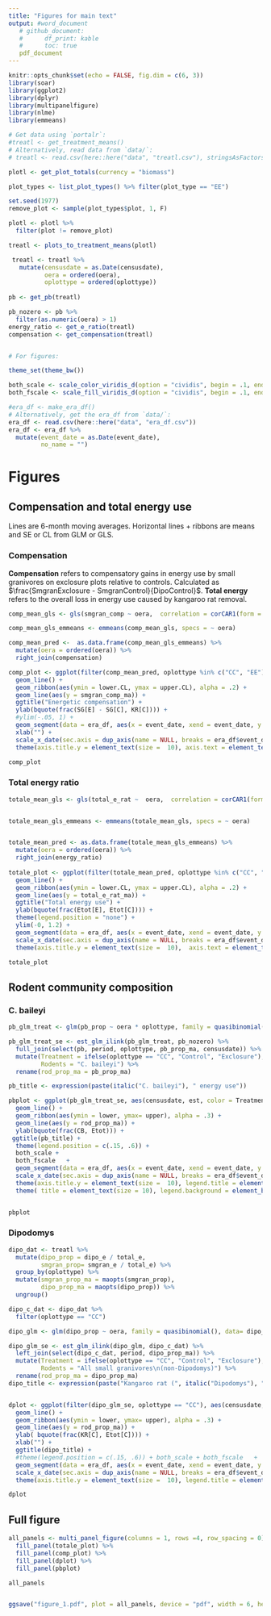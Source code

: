 ```yaml
---
title: "Figures for main text"
output: #word_document
   # github_document:
   #      df_print: kable
   #      toc: true
   pdf_document 
---
```


```r
knitr::opts_chunk$set(echo = FALSE, fig.dim = c(6, 3))
library(soar)
library(ggplot2)
library(dplyr)
library(multipanelfigure)
library(nlme)
library(emmeans)

# Get data using `portalr`:
#treatl <- get_treatment_means() 
# Alternatively, read data from `data/`:
# treatl <- read.csv(here::here("data", "treatl.csv"), stringsAsFactors = T)

plotl <- get_plot_totals(currency = "biomass")

plot_types <- list_plot_types() %>% filter(plot_type == "EE")

set.seed(1977)
remove_plot <- sample(plot_types$plot, 1, F)

plotl <- plotl %>%
  filter(plot != remove_plot)

treatl <- plots_to_treatment_means(plotl) 

 treatl <- treatl %>%
   mutate(censusdate = as.Date(censusdate),
          oera = ordered(oera),
          oplottype = ordered(oplottype))
 
pb <- get_pb(treatl) 

pb_nozero <- pb %>%
  filter(as.numeric(oera) > 1)
energy_ratio <- get_e_ratio(treatl)
compensation <- get_compensation(treatl)


# For figures:

theme_set(theme_bw())

both_scale <- scale_color_viridis_d(option = "cividis", begin = .1, end = .8, direction = -1)
both_fscale <- scale_fill_viridis_d(option = "cividis", begin = .1, end = .8, direction = -1)

#era_df <- make_era_df()
# Alternatively, get the era_df from `data/`:
era_df <- read.csv(here::here("data", "era_df.csv"))
era_df <- era_df %>%
  mutate(event_date = as.Date(event_date),
         no_name = "")

```

# Figures

## Compensation and total energy use


Lines are 6-month moving averages. Horizontal lines + ribbons are means and SE or CL from GLM or GLS.

### Compensation

**Compensation** refers to compensatory gains in energy use by small granivores on exclosure plots relative to controls. Calculated as $\frac{SmgranExclosure - SmgranControl}{DipoControl}$. **Total energy** refers to the overall loss in energy use caused by kangaroo rat removal.

```r


comp_mean_gls <- gls(smgran_comp ~ oera,  correlation = corCAR1(form = ~ period), data = compensation)

comp_mean_gls_emmeans <- emmeans(comp_mean_gls, specs = ~ oera)

comp_mean_pred <-  as.data.frame(comp_mean_gls_emmeans) %>%
  mutate(oera = ordered(oera)) %>%
  right_join(compensation)

comp_plot <- ggplot(filter(comp_mean_pred, oplottype %in% c("CC", "EE")), aes(censusdate, emmean)) +
  geom_line() +
  geom_ribbon(aes(ymin = lower.CL, ymax = upper.CL), alpha = .2) +
  geom_line(aes(y = smgran_comp_ma)) +
  ggtitle("Energetic compensation") +
  ylab(bquote(frac(SG[E] - SG[C], KR[C]))) +
  #ylim(-.05, 1) +
  geom_segment(data = era_df, aes(x = event_date, xend = event_date, y = -.05, yend = 1), linetype = 3)+
  xlab("") +
  scale_x_date(sec.axis = dup_axis(name = NULL, breaks = era_df$event_date, labels = era_df$no_name)) +
  theme(axis.title.y = element_text(size =  10), axis.text = element_text(size = 10)) + xlab("")

comp_plot
```

### Total energy ratio

```r

totale_mean_gls <- gls(total_e_rat ~  oera,  correlation = corCAR1(form = ~ period), data = energy_ratio)


totale_mean_gls_emmeans <- emmeans(totale_mean_gls, specs = ~ oera)


totale_mean_pred <- as.data.frame(totale_mean_gls_emmeans) %>%
  mutate(oera = ordered(oera)) %>%
  right_join(energy_ratio)
  
totale_plot <- ggplot(filter(totale_mean_pred, oplottype %in% c("CC", "EE")), aes(censusdate, emmean)) +
  geom_line() +
  geom_ribbon(aes(ymin = lower.CL, ymax = upper.CL), alpha = .2) +
  geom_line(aes(y = total_e_rat_ma)) +
  ggtitle("Total energy use") +
  ylab(bquote(frac(Etot[E], Etot[C]))) +
  theme(legend.position = "none") +
  ylim(-0, 1.2) +
  geom_segment(data = era_df, aes(x = event_date, xend = event_date, y = 0, yend = 1.2), linetype = 3) +
  scale_x_date(sec.axis = dup_axis(name = NULL, breaks = era_df$event_date, labels = era_df$event_name))+
  theme(axis.title.y = element_text(size =  10),  axis.text = element_text(size = 10)) + xlab("")

totale_plot

```

## Rodent community composition

### C. baileyi


```r


pb_glm_treat <- glm(pb_prop ~ oera * oplottype, family = quasibinomial(), data= pb_nozero)

pb_glm_treat_se <- est_glm_ilink(pb_glm_treat, pb_nozero) %>%
  full_join(select(pb, period, oplottype, pb_prop_ma, censusdate)) %>%
  mutate(Treatment = ifelse(oplottype == "CC", "Control", "Exclosure"),
         Rodents = "C. baileyi") %>%
  rename(rod_prop_ma = pb_prop_ma)

pb_title <- expression(paste(italic("C. baileyi"), " energy use"))

pbplot <- ggplot(pb_glm_treat_se, aes(censusdate, est, color = Treatment, fill = Treatment)) +
  geom_line() +
  geom_ribbon(aes(ymin = lower, ymax= upper), alpha = .3) +
  geom_line(aes(y = rod_prop_ma)) +
  ylab(bquote(frac(CB, Etot))) +
 ggtitle(pb_title) +
  theme(legend.position = c(.15, .6)) + 
  both_scale + 
  both_fscale   +
  geom_segment(data = era_df, aes(x = event_date, xend = event_date, y = 0, yend = 1), linetype = 3, inherit.aes = F) +
  scale_x_date(sec.axis = dup_axis(name = NULL, breaks = era_df$event_date, labels = era_df$no_name)) + 
  theme(axis.title.y = element_text(size =  10), legend.title = element_blank(), legend.text = element_text(size =8))+ 
  theme( title = element_text(size = 10), legend.background = element_blank(), axis.title.y = element_text(), legend.direction = "vertical", axis.text = element_text(size = 10)) +   xlab("Date")  


pbplot

```


### Dipodomys

```r

dipo_dat <- treatl %>%
  mutate(dipo_prop = dipo_e / total_e,
         smgran_prop= smgran_e / total_e) %>%
  group_by(oplottype) %>%
  mutate(smgran_prop_ma = maopts(smgran_prop),
         dipo_prop_ma = maopts(dipo_prop)) %>%
  ungroup() 

dipo_c_dat <- dipo_dat %>%
  filter(oplottype == "CC")

dipo_glm <- glm(dipo_prop ~ oera, family = quasibinomial(), data= dipo_c_dat)

dipo_glm_se <- est_glm_ilink(dipo_glm, dipo_c_dat) %>%
  left_join(select(dipo_c_dat, period, dipo_prop_ma)) %>%
  mutate(Treatment = ifelse(oplottype == "CC", "Control", "Exclosure"),
         Rodents = "All small granivores\n(non-Dipodomys)") %>%
  rename(rod_prop_ma = dipo_prop_ma)
dipo_title <- expression(paste("Kangaroo rat (", italic("Dipodomys"), ") energy use"))


dplot <- ggplot(filter(dipo_glm_se, oplottype == "CC"), aes(censusdate, est)) +
  geom_line() +
  geom_ribbon(aes(ymin = lower, ymax= upper), alpha = .3) +
  geom_line(aes(y = rod_prop_ma)) +
  ylab( bquote(frac(KR[C], Etot[C]))) +
  xlab("") +
  ggtitle(dipo_title) +
  #theme(legend.position = c(.15, .6)) + both_scale + both_fscale   +
  geom_segment(data = era_df, aes(x = event_date, xend = event_date, y = 0, yend = 1), linetype = 3, inherit.aes = F) +
  scale_x_date(sec.axis = dup_axis(name = NULL, breaks = era_df$event_date, labels = era_df$no_name)) + xlab("") +
  theme(axis.title.y = element_text(size =  10), legend.title = element_blank(), legend.text = element_text(size =  10))+ theme( title = element_text(size = 10), axis.text = element_text(size = 10), legend.background = element_blank(), legend.direction = "vertical")

dplot

```

## Full figure

```r

all_panels <- multi_panel_figure(columns = 1, rows =4, row_spacing = 0) %>%
  fill_panel(totale_plot) %>%
  fill_panel(comp_plot) %>%
  fill_panel(dplot) %>%
  fill_panel(pbplot)

all_panels


ggsave("figure_1.pdf", plot = all_panels, device = "pdf", width = 6, height = 9, units = "in", dpi = 800)


```
